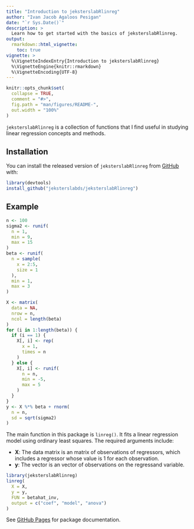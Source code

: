 ```yaml
---
title: "Introduction to jeksterslabRlinreg"
author: "Ivan Jacob Agaloos Pesigan"
date: "`r Sys.Date()`"
description: >
  Learn how to get started with the basics of jeksterslabRlinreg.
output:
  rmarkdown::html_vignette:
    toc: true
vignette: >
  %\VignetteIndexEntry{Introduction to jeksterslabRlinreg}
  %\VignetteEngine{knitr::rmarkdown}
  %\VignetteEncoding{UTF-8}
---
```


```r
knitr::opts_chunk$set(
  collapse = TRUE,
  comment = "#>",
  fig.path = "man/figures/README-",
  out.width = "100%"
)
```

`jeksterslabRlinreg` is a collection of functions that I find useful in studying linear regression concepts and methods.

## Installation

You can install the released version of `jeksterslabRlinreg` from [GitHub](https://github.com/jeksterslabds/jeksterslabRlinreg) with:

```r
library(devtools)
install_github("jeksterslabds/jeksterslabRlinreg")
```

## Example

```r
n <- 100
sigma2 <- runif(
  n = 1,
  min = 9,
  max = 15
)
beta <- runif(
  n = sample(
    x = 2:5,
    size = 1
  ),
  min = 1,
  max = 3
)
```

```r
X <- matrix(
  data = NA,
  nrow = n,
  ncol = length(beta)
)
for (i in 1:length(beta)) {
  if (i == 1) {
    X[, i] <- rep(
      x = 1,
      times = n
    )
  } else {
    X[, i] <- runif(
      n = n,
      min = -5,
      max = 5
    )
  }
}
y <- X %*% beta + rnorm(
  n = n,
  sd = sqrt(sigma2)
)
```

The main function in this package is `linreg()`.
It fits a linear regression model using ordinary least squares.
The required arguments include:

  - **X**: The data matrix
    \eqn{\mathbf{X}}
    is an \eqn{n \times k} matrix
    of \eqn{n} observations
    of \eqn{k} regressors,
    which includes a regressor
    whose value is 1 for each observation.
  - **y**: The vector
    \eqn{\mathbf{y}}
    is an \eqn{n \times 1} vector
    of observations on the regressand variable.

```r
library(jeksterslabRlinreg)
linreg(
  X = X,
  y = y,
  FUN = betahat_inv,
  output = c("coef", "model", "anova")
)
```

See [GitHub Pages](https://jeksterslabds.github.io/jeksterslabRlinreg/index.html)
for package documentation.
